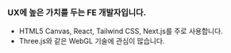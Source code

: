 ### UX에 높은 가치를 두는 FE 개발자입니다.

- HTML5 Canvas, React, Tailwind CSS, Next.js를 주로 사용합니다.
- Three.js와 같은 WebGL 기술에 관심이 많습니다.